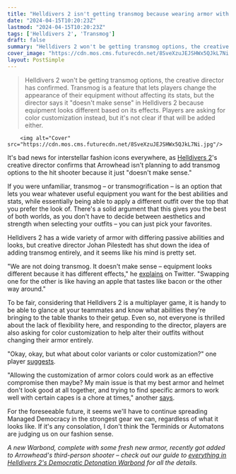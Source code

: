 ```yaml
---
title: "Helldivers 2 isn't getting transmog because wearing armor with passives that don't match it would be 'like having an apple that tastes like bacon'"
date: "2024-04-15T10:20:23Z"
lastmod: "2024-04-15T10:20:23Z"
tags: ['Helldivers 2', 'Transmog']
draft: false
summary: "Helldivers 2 won't be getting transmog options, the creative director has confirmed. Transmog is a feature that lets players change the appearance of their equipment without affecting its stats, but the director says it 'doesn't make sense' in Helldivers 2 because equipment looks different based on its effects. Players are asking for color customization instead, but it's not clear if that will be added either."
cover_image: "https://cdn.mos.cms.futurecdn.net/8SveXzuJEJSHWx5QJkL7Ni.jpg" 
layout: PostSimple
---
```

> Helldivers 2 won't be getting transmog options, the creative director has confirmed. Transmog is a feature that lets players change the appearance of their equipment without affecting its stats, but the director says it "doesn't make sense" in Helldivers 2 because equipment looks different based on its effects. Players are asking for color customization instead, but it's not clear if that will be added either.


        <img alt="Cover" src="https://cdn.mos.cms.futurecdn.net/8SveXzuJEJSHWx5QJkL7Ni.jpg"/>
        
It's bad news for interstellar fashion icons everywhere, as [<u>Helldivers 2</u>](https://www.gamesradar.com/helldivers-2-guide/)'s creative director confirms that Arrowhead isn't planning to add transmog options to the hit shooter because it just "doesn't make sense."

If you were unfamiliar, transmog – or transmogrification – is an option that lets you wear whatever useful equipment you want for the best abilities and stats, while essentially being able to apply a different outfit over the top that you prefer the look of. There's a solid argument that this gives you the best of both worlds, as you don't have to decide between aesthetics and strength when selecting your outfits – you can just pick your favorites. 

Helldivers 2 has a wide variety of armor with differing passive abilities and looks, but creative director Johan Pilestedt has shut down the idea of adding transmog entirely, and it seems like his mind is pretty set.

"We are not doing transmog. It doesn't make sense – equipment looks different because it has different effects," he [<u>explains</u>](https://x.com/Pilestedt/status/1778883161201487944) on Twitter. "Swapping one for the other is like having an apple that tastes like bacon or the other way around."

To be fair, considering that Helldivers 2 is a multiplayer game, it is handy to be able to glance at your teammates and know what abilities they're bringing to the table thanks to their getup. Even so, not everyone is thrilled about the lack of flexibility here, and responding to the director, players are also asking for color customization to help alter their outfits without changing their armor entirely. 

"Okay, okay, but what about color variants or color customization?" one player [<u>suggests</u>](https://x.com/Burkius/status/1779233149370638688). 

"Allowing the customization of armor colors could work as an effective compromise then maybe? My main issue is that my best armor and helmet don't look good at all together, and trying to find specific armors to work well with certain capes is a chore at times," another [<u>says</u>](https://x.com/Gabz55334544/status/1778890994429145096). 

For the foreseeable future, it seems we'll have to continue spreading Managed Democracy in the strongest gear we can, regardless of what it looks like. If it's any consolation, I don't think the Terminids or Automatons are judging us on our fashion sense.

*A new Warbond, complete with some fresh new armor, recently got added to Arrowhead's third-person shooter – check out our guide to *[<u><em>everything in Helldivers 2's Democratic Detonation Warbond</em></u>](https://www.gamesradar.com/helldivers-2-democratic-detonation-warbond/)* for all the details.*
        